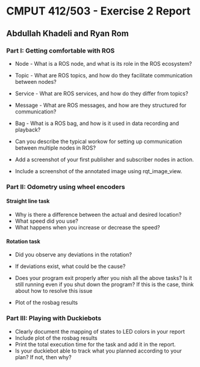 # CMPUT 412/503 - Exercise 2 Report

## Abdullah Khadeli and Ryan Rom

### Part I: Getting comfortable with ROS

- Node - What is a ROS node, and what is its role in the ROS ecosystem?
- Topic - What are ROS topics, and how do they facilitate communication between
  nodes?
- Service - What are ROS services, and how do they differ from topics?
- Message - What are ROS messages, and how are they structured for
  communication?
- Bag - What is a ROS bag, and how is it used in data recording and playback?
- Can you describe the typical workow for setting up communication between
  multiple nodes in ROS?

- Add a screenshot of your first publisher and subscriber nodes in action.

- Include a screenshot of the annotated image using rqt_image_view.

### Part II: Odometry using wheel encoders

#### Straight line task

- Why is there a difference between the actual and desired location?
- What speed did you use?
- What happens when you increase or decrease the speed?

#### Rotation task

- Did you observe any deviations in the rotation?
- If deviations exist, what could be the cause?

- Does your program exit properly after you nish all the above tasks? Is it still running
  even if you shut down the program? If this is the case, think about how to resolve this
  issue

- Plot of the rosbag results

### Part III: Playing with Duckiebots

- Clearly document the mapping of states to LED colors in your report
- Include plot of the rosbag results
- Print the total execution time for the task and add it in the report.
- Is your duckiebot able to track what you planned according to your plan? If not,
  then why?
